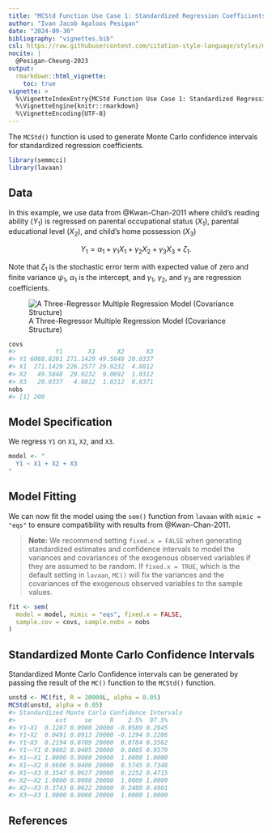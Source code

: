 ```yaml
---
title: "MCStd Function Use Case 1: Standardized Regression Coefficients"
author: "Ivan Jacob Agaloos Pesigan"
date: "2024-09-30"
bibliography: "vignettes.bib"
csl: https://raw.githubusercontent.com/citation-style-language/styles/master/apa.csl
nocite: |
  @Pesigan-Cheung-2023
output:
  rmarkdown::html_vignette:
    toc: true
vignette: >
  %\VignetteIndexEntry{MCStd Function Use Case 1: Standardized Regression Coefficients}
  %\VignetteEngine{knitr::rmarkdown}
  %\VignetteEncoding{UTF-8}
---
```


<!-- vignettes/mcstd-1-std-regression.Rmd is generated from .setup/vignettes/mcstd-1-std-regression.Rmd.orig. Please edit that file -->





The `MCStd()` function is used
to generate Monte Carlo confidence intervals
for standardized regression coefficients.


``` r
library(semmcci)
library(lavaan)
```

## Data

In this example,
we use data from @Kwan-Chan-2011
where child's reading ability ($Y_{1}$)
is regressed on
parental occupational status ($X_{1}$),
parental educational level ($X_{2}$), and
child's home possession ($X_{3}$)

$$
    Y_{1}
    =
    \alpha_{1}
    +
    \gamma_{1}
    X_{1}
    +
    \gamma_{2}
    X_{2}
    +
    \gamma_{3}
    X_{3}
    +
    \zeta_{1} .
$$

\noindent Note that $\zeta_{1}$ is the stochastic error term
with expected value of zero
and finite variance $\psi_{1}$,
$\alpha_{1}$ is the intercept,
and $\gamma_{1}$, $\gamma_{2}$, and $\gamma_{3}$
are regression coefficients.

![A Three-Regressor Multiple Regression Model (Covariance Structure)](https://raw.githubusercontent.com/jeksterslab/semmcci/main/.setup/latex/figures/png/kwan-2011-example-1.png)




``` r
covs
#>           Y1       X1      X2      X3
#> Y1 6088.8281 271.1429 49.5848 20.0337
#> X1  271.1429 226.2577 29.9232  4.8812
#> X2   49.5848  29.9232  9.0692  1.0312
#> X3   20.0337   4.8812  1.0312  0.8371
nobs
#> [1] 200
```

## Model Specification

We regress `Y1` on `X1`, `X2`, and `X3`.


``` r
model <- "
  Y1 ~ X1 + X2 + X3
"
```

## Model Fitting

We can now fit the model using the `sem()` function from `lavaan`
with `mimic = "eqs"`
to ensure compatibility with results from @Kwan-Chan-2011.

> **Note:** We recommend setting `fixed.x = FALSE`
> when generating standardized estimates and confidence intervals
> to model the variances and covariances of the exogenous observed variables
> if they are assumed to be random.
> If `fixed.x = TRUE`, which is the default setting in `lavaan`,
> `MC()` will fix the variances and the covariances
> of the exogenous observed variables to the sample values.


``` r
fit <- sem(
  model = model, mimic = "eqs", fixed.x = FALSE,
  sample.cov = covs, sample.nobs = nobs
)
```

## Standardized Monte Carlo Confidence Intervals

Standardized Monte Carlo Confidence intervals can be generated by passing the result of the `MC()` function to the `MCStd()` function.


``` r
unstd <- MC(fit, R = 20000L, alpha = 0.05)
MCStd(unstd, alpha = 0.05)
#> Standardized Monte Carlo Confidence Intervals
#>           est     se     R    2.5%  97.5%
#> Y1~X1  0.1207 0.0900 20000 -0.0589 0.2945
#> Y1~X2  0.0491 0.0913 20000 -0.1294 0.2286
#> Y1~X3  0.2194 0.0709 20000  0.0784 0.3562
#> Y1~~Y1 0.9002 0.0405 20000  0.8005 0.9579
#> X1~~X1 1.0000 0.0000 20000  1.0000 1.0000
#> X1~~X2 0.6606 0.0406 20000  0.5745 0.7348
#> X1~~X3 0.3547 0.0627 20000  0.2252 0.4715
#> X2~~X2 1.0000 0.0000 20000  1.0000 1.0000
#> X2~~X3 0.3743 0.0622 20000  0.2480 0.4901
#> X3~~X3 1.0000 0.0000 20000  1.0000 1.0000
```

## References

